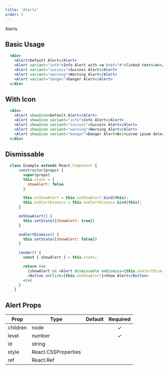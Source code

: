 ```yaml
---
title: 'Alerts'
order: 2
---
```



<DocsHeading to="/design/alerts/" type="design">
  Alerts
</DocsHeading>

## Basic Usage

```.jsx
  <div>
    <Alert>Default Alert</Alert>
    <Alert variant="info">Info Alert with <a href="#">linked text</a></Alert>
    <Alert variant="success">Success Alert</Alert>
    <Alert variant="warning">Warning Alert</Alert>
    <Alert variant="danger">Danger Alert</Alert>
  </div>
```

## With Icon

```.jsx
  <div>
    <Alert showIcon>Default Alert</Alert>
    <Alert showIcon variant="info">Info Alert</Alert>
    <Alert showIcon variant="success">Success Alert</Alert>
    <Alert showIcon variant="warning">Warning Alert</Alert>
    <Alert showIcon variant="danger">Danger Alert<br/>Lorem ipsum dolor sit amet, consectetur adipiscing elit, sed do eiusmod tempor incididunt ut labore et dolore magna aliqua. Ut enim ad minim veniam, quis nostrud exercitation ullamco laboris nisi ut aliquip ex ea commodo consequat.</Alert>
  </div>
```

## Dismissable

```.jsx
  class Example extends React.Component {
      constructor(props) {
        super(props)
        this.state = {
          showAlert: false
        }

        this.onShowAlert = this.onShowAlert.bind(this);
        this.onAlertDismiss = this.onAlertDismiss.bind(this);
      }

      onShowAlert() {
        this.setState({showAlert: true})
      }

      onAlertDismiss() {
        this.setState({showAlert: false})
      }

      render() {
        const { showAlert } = this.state;

        return (<>
          {showAlert && <Alert dismissable onDismiss={this.onAlertDismiss}>Dismiss Me<br/>Lorem ipsum dolor sit amet, consectetur adipiscing elit, sed do eiusmod tempor incididunt ut labore et dolore magna aliqua. Ut enim ad minim veniam, quis nostrud exercitation ullamco laboris nisi ut aliquip ex ea commodo consequat.</Alert>}
          <Button onClick={this.onShowAlert}>Show Alert</Button>
        </>)
      }
    }
```

## Alert Props

| Prop     | Type                | Default | Required |
| -------- | ------------------- | ------- | :------: |
| children | node                |         | &#10003; |
| level    | number              |         | &#10003; |
| id       | string              |         |
| style    | React.CSSProperties |         |
| ref      | React.Ref           |         |
